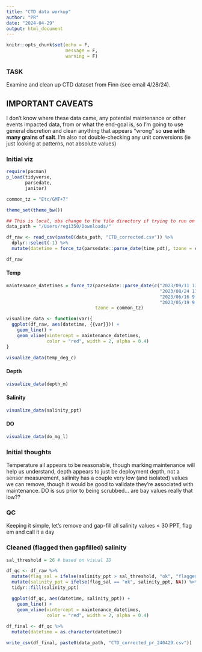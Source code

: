 ```yaml
---
title: "CTD data workup"
author: "PR"
date: "2024-04-29"
output: html_document
---
```


```r
knitr::opts_chunk$set(echo = F,
                      message = F, 
                      warning = F)
```

### TASK

Examine and clean up CTD dataset from Finn (see email 4/28/24).


## IMPORTANT CAVEATS

I don't know where these data came, any potential maintenance or other events impacted data, from or what the end-goal is, so I'm going to use general discretion and clean anything that appears "wrong" so **use with many grains of salt**. I'm also not double-checking any unit conversions (ie just looking at patterns, not absolute values)


### Initial viz {.tabset}

```r

require(pacman)
p_load(tidyverse, 
       parsedate, 
       janitor)

common_tz = "Etc/GMT+7"

theme_set(theme_bw())

## This is local, obs change to the file directory if trying to run on your computer
data_path = "/Users/regi350/Downloads/"

df_raw <- read_csv(paste0(data_path, "CTD_corrected.csv")) %>% 
  dplyr::select(-1) %>% 
  mutate(datetime = force_tz(parsedate::parse_date(time_pdt), tzone = common_tz))

df_raw

```

#### Temp

```r

maintenance_datetimes = force_tz(parsedate::parse_date(c("2023/09/11 13:00", 
                                                         "2023/08/24 11:00", 
                                                         "2023/06/16 9:00", 
                                                         "2023/05/19 9:00")), 
                                 tzone = common_tz)

visualize_data <- function(var){
  ggplot(df_raw, aes(datetime, {{var}})) + 
    geom_line() + 
    geom_vline(xintercept = maintenance_datetimes, 
               color = "red", width = 2, alpha = 0.4)
}

visualize_data(temp_deg_c)
```

#### Depth

```r
visualize_data(depth_m)
```


#### Salinity

```r
visualize_data(salinity_ppt)
```


#### DO

```r
visualize_data(do_mg_l)
```


### Initial thoughts

Temperature all appears to be reasonable, though marking maintenance will help us understand, depth appears to just be deployment depth, not a sensor measurement, salinity has a couple very low (and isolated) values we can remove, though it would be good to validate they're associated with maintenance. DO is sus prior to being scrubbed... are bay values really that low??



### QC

Keeping it simple, let's remove and gap-fill all salinity values < 30 PPT, flag em and call it a day


### Cleaned (flagged then gapfilled) salinity
```r

sal_threshold = 26 # based on visual ID

df_qc <- df_raw %>% 
  mutate(flag_sal = ifelse(salinity_ppt > sal_threshold, "ok", "flagged")) %>% 
  mutate(salinity_ppt = ifelse(flag_sal == "ok", salinity_ppt, NA)) %>%
  tidyr::fill(salinity_ppt)

  ggplot(df_qc, aes(datetime, salinity_ppt)) + 
    geom_line() + 
    geom_vline(xintercept = maintenance_datetimes, 
               color = "red", width = 2, alpha = 0.4)
  
df_final <- df_qc %>% 
  mutate(datetime = as.character(datetime))
```


```r
write_csv(df_final, paste0(data_path, "CTD_corrected_pr_240429.csv"))
```







